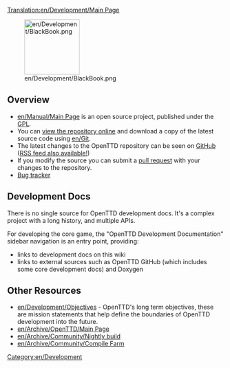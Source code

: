 [[Translation:en/Development/Main Page]]
{{en/Development/Navigation}}

[[File:en/Development/BlackBook.png|128px]]

==Overview==
* [[en/Manual/Main Page]] is an open source project, published under the [http://www.gnu.org/copyleft/gpl.html GPL]. 
* You can [https://github.com/OpenTTD/OpenTTD view the repository online] and download a copy of the latest source code using [[en/Git]]. 
* The latest changes to the OpenTTD repository can be seen on [https://github.com/OpenTTD/OpenTTD/commits GitHub] ([https://github.com/OpenTTD/OpenTTD/commits/master.atom RSS feed also available!])
* If you modify the source you can submit a [https://github.com/OpenTTD/OpenTTD/blob/master/CONTRIBUTING.md#pull-requests pull request] with your changes to the repository.
*[https://github.com/OpenTTD/OpenTTD/issues Bug tracker]

==Development Docs==
There is no single source for OpenTTD development docs.  It's a complex project with a long history, and multiple APIs.

For developing the core game, the "OpenTTD Development Documentation" sidebar navigation is an entry point, providing:
* links to development docs on this wiki
* links to external sources such as OpenTTD GitHub (which includes some core development docs) and Doxygen

==Other Resources==

* [[en/Development/Objectives]] - OpenTTD's long term objectives,  these are mission statements that help define the boundaries of OpenTTD development into the future.
*[[en/Archive/OpenTTD/Main Page]]
*[[en/Archive/Community/Nightly build]]
*[[en/Archive/Community/Compile Farm]]

[[Category:en/Development]]